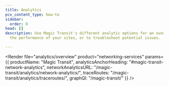 ```yaml
---
title: Analytics
pcx_content_type: how-to
sidebar:
  order: 8
head: []
description: Use Magic Transit's different analytic options for an overview of
  the performance of your sites, or to troubleshoot potential issues.

---
```



<Render file="analytics/overview"
	product="networking-services"
	params={{
		productName: "Magic Transit",
		analyticsAnchorHeading: "#magic-transit-network-analytics",
		networkAnalyticsURL: "/magic-transit/analytics/network-analytics/",
		traceRoutes: "/magic-transit/analytics/traceroutes/",
		graphQl: "/magic-transit/"
		 }}
/>